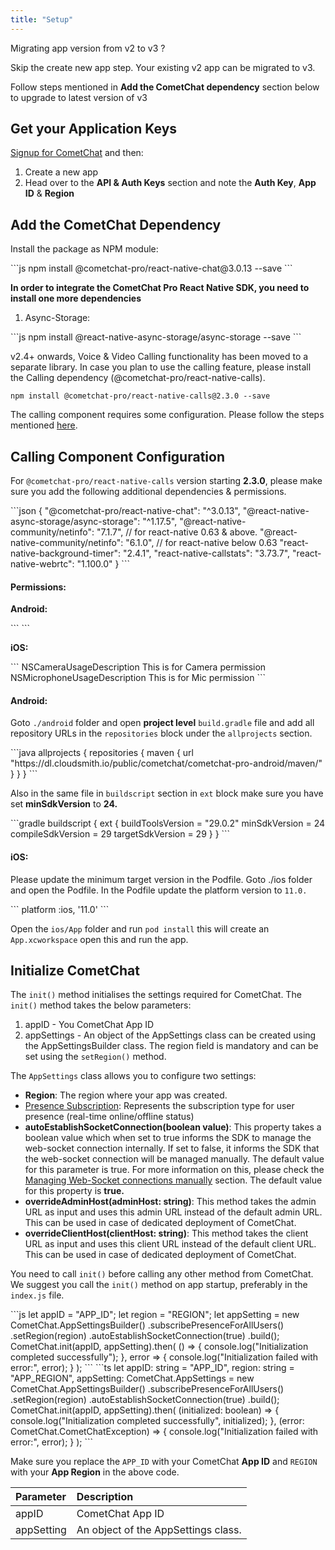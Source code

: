 ```yaml
---
title: "Setup"
---
```




<Note>
Migrating app version from v2 to v3 ?

Skip the create new app step. Your existing v2 app can be migrated to v3.

Follow steps mentioned in **Add the CometChat dependency** section below to upgrade to latest version of v3

</Note>

## Get your Application Keys

[Signup for CometChat](https://app.cometchat.com) and then:

1. Create a new app
2. Head over to the **API & Auth Keys** section and note the **Auth Key**, **App ID** & **Region**

## Add the CometChat Dependency

Install the package as NPM module:

<Tabs>
<Tab title="JavaScript">
```js
npm install @cometchat-pro/react-native-chat@3.0.13 --save
```

</Tab>

</Tabs>

**In order to integrate the CometChat Pro React Native SDK, you need to install one more dependencies**

1. Async-Storage:

<Tabs>
<Tab title="JavaScript">
```js
npm install @react-native-async-storage/async-storage --save
```

</Tab>

</Tabs>

<Note>

v2.4+ onwards, Voice & Video Calling functionality has been moved to a separate library. In case you plan to use the calling feature, please install the Calling dependency (@cometchat-pro/react-native-calls).

`npm install @cometchat-pro/react-native-calls@2.3.0 --save`

The calling component requires some configuration. Please follow the steps mentioned [here](/sdk/react-native/3.0/setup#calling-component-configuration).

</Note>

## Calling Component Configuration

For `@cometchat-pro/react-native-calls` version starting **2.3.0**, please make sure you add the following additional dependencies & permissions.

<Tabs>
<Tab title="JSON">
```json
{
  "@cometchat-pro/react-native-chat": "^3.0.13",
  "@react-native-async-storage/async-storage": "^1.17.5",
  "@react-native-community/netinfo": "7.1.7", // for react-native 0.63 & above.
  "@react-native-community/netinfo": "6.1.0", // for react-native below 0.63
  "react-native-background-timer": "2.4.1",
  "react-native-callstats": "3.73.7",
  "react-native-webrtc": "1.100.0"
}
```

</Tab>

</Tabs>

#### Permissions:

**Android:**

<Tabs>
<Tab title="XML">
```
<uses-permission android:name="android.permission.INTERNET" />
<uses-permission android:name="android.permission.CAMERA" />
<uses-permission android:name="android.permission.MODIFY_AUDIO_SETTINGS" />
<uses-permission android:name="android.permission.RECORD_AUDIO" />
<uses-permission android:name="android.permission.ACCESS_NETWORK_STATE" />
```

</Tab>

</Tabs>

**iOS:**

<Tabs>
<Tab title="XML">
```
<key>NSCameraUsageDescription</key>
<string>This is for Camera permission</string>
<key>NSMicrophoneUsageDescription</key>
<string>This is for Mic permission</string>
```

</Tab>

</Tabs>

#### Android:

Goto `./android` folder and open **project level** `build.gradle` file and add all repository URLs in the `repositories` block under the `allprojects` section.

<Tabs>
<Tab title="Java">
```java
allprojects {
  repositories {
    maven {
			url "https://dl.cloudsmith.io/public/cometchat/cometchat-pro-android/maven/"
		}
  }
}
```

</Tab>

</Tabs>

Also in the same file in `buildscript` section in `ext` block make sure you have set **minSdkVersion** to **24.**

<Tabs>
<Tab title="build.gradle">
```gradle
buildscript {
    ext {
        buildToolsVersion = "29.0.2"
        minSdkVersion = 24
        compileSdkVersion = 29
        targetSdkVersion = 29
    }
}
```

</Tab>

</Tabs>

#### iOS:

Please update the minimum target version in the Podfile. Goto ./ios folder and open the Podfile. In the Podfile update the platform version to `11.0.`

<Tabs>
<Tab title="Podfile">
```
platform :ios, '11.0'
```

</Tab>

</Tabs>

Open the `ios/App` folder and run `pod install` this will create an `App.xcworkspace` open this and run the app.

## Initialize CometChat

The `init()` method initialises the settings required for CometChat. The `init()` method takes the below parameters:

1. appID - You CometChat App ID
2. appSettings - An object of the AppSettings class can be created using the AppSettingsBuilder class. The region field is mandatory and can be set using the `setRegion()` method.

The `AppSettings` class allows you to configure two settings:

* **Region**: The region where your app was created.
* [Presence Subscription](/sdk/react-native/3.0/user-presence): Represents the subscription type for user presence (real-time online/offline status)
* **autoEstablishSocketConnection(boolean value)**: This property takes a boolean value which when set to true informs the SDK to manage the web-socket connection internally. If set to false, it informs the SDK that the web-socket connection will be managed manually. The default value for this parameter is true. For more information on this, please check the [Managing Web-Socket connections manually](/sdk/react-native/3.0/managing-web-socket-connections-manually) section. The default value for this property is **true.**
* **overrideAdminHost(adminHost: string)**: This method takes the admin URL as input and uses this admin URL instead of the default admin URL. This can be used in case of dedicated deployment of CometChat.
* **overrideClientHost(clientHost: string)**: This method takes the client URL as input and uses this client URL instead of the default client URL. This can be used in case of dedicated deployment of CometChat.

You need to call `init()` before calling any other method from CometChat. We suggest you call the `init()` method on app startup, preferably in the `index.js` file.

<Tabs>
<Tab title="JavaScript">
```js
let appID = "APP_ID";
let region = "REGION";
let appSetting = new CometChat.AppSettingsBuilder()
                        .subscribePresenceForAllUsers()
                        .setRegion(region)
                        .autoEstablishSocketConnection(true)
                        .build();
CometChat.init(appID, appSetting).then(
	() => {
		console.log("Initialization completed successfully");
	}, error => {
		console.log("Initialization failed with error:", error);
	}
);
```

</Tab>

<Tab title="TypeScript">
```ts
let appID: string = "APP_ID",
    region: string = "APP_REGION",
    appSetting: CometChat.AppSettings = new CometChat.AppSettingsBuilder()
			.subscribePresenceForAllUsers()
			.setRegion(region)
			.autoEstablishSocketConnection(true)
			.build();
CometChat.init(appID, appSetting).then(
  (initialized: boolean) => {
    console.log("Initialization completed successfully", initialized);
  }, (error: CometChat.CometChatException) => {
    console.log("Initialization failed with error:", error);
  }
);
```

</Tab>

</Tabs>

Make sure you replace the `APP_ID` with your CometChat **App ID** and `REGION` with your **App Region** in the above code.

| Parameter  | Description                         |
| :---------- | :----------------------------------- |
| appID      | CometChat App ID                    |
| appSetting | An object of the AppSettings class. |
